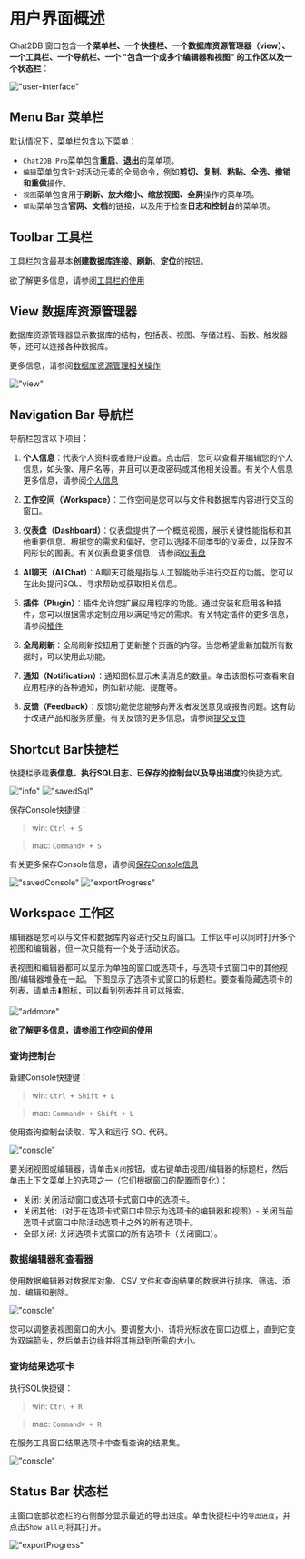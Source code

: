# 用户界面概述

Chat2DB 窗口包含**一个菜单栏、一个快捷栏、一个数据库资源管理器（view）、一个工具栏、一个导航栏、一个 "包含一个或多个编辑器和视图" 的工作区以及一个状态栏**：

!["user-interface"](/image/start-guide/user-interface.png)

## Menu Bar 菜单栏

默认情况下，菜单栏包含以下菜单：

- `Chat2DB Pro`菜单包含**重启**、**退出**的菜单项。
- `编辑`菜单包含针对活动元素的全局命令，例如**剪切、复制、粘贴、全选、撤销和重做**操作。
- `视图`菜单包含用于**刷新、放大缩小、缩放视图、全屏**操作的菜单项。
- `帮助`菜单包含**官网、文档**的链接，以及用于检查**日志和控制台**的菜单项。

## Toolbar 工具栏

工具栏包含最基本**创建数据库连接**、**刷新**、**定位**的按钮。

欲了解更多信息，请参阅[工具栏的使用](https://docs.chat2db.ai/docs/connection-manage/Using-toolbar)

## View 数据库资源管理器

数据库资源管理器显示数据库的结构，包括表、视图、存储过程、函数、触发器等，还可以连接各种数据库。

更多信息，请参阅[数据库资源管理相关操作](http://docs.chat2db.ai/docs/connection-manage/data-resource-management)

!["view"](/image/start-guide/view.png)

## Navigation Bar 导航栏

导航栏包含以下项目：

1. **个人信息**：代表个人资料或者账户设置。点击后，您可以查看并编辑您的个人信息，如头像、用户名等，并且可以更改密码或其他相关设置。有关个人信息更多信息，请参阅[个人信息](https://docs.chat2db.ai/docs/settings/personal)

2. **工作空间（Workspace）**：工作空间是您可以与文件和数据库内容进行交互的窗口。

3. **仪表盘（Dashboard）**：仪表盘提供了一个概览视图，展示关键性能指标和其他重要信息。根据您的需求和偏好，您可以选择不同类型的仪表盘，以获取不同形状的图表。有关仪表盘更多信息，请参阅[仪表盘](https://docs.chat2db.ai/docs/dashboard/Common-operations-dashboard)

4. **AI聊天（AI Chat）**：AI聊天可能是指与人工智能助手进行交互的功能。您可以在此处提问SQL、寻求帮助或获取相关信息。

5. **插件（Plugin）**：插件允许您扩展应用程序的功能。通过安装和启用各种插件，您可以根据需求定制应用以满足特定的需求。有关特定插件的更多信息，请参阅[插件](https://docs.chat2db.ai/docs/plugin/DBMotion)

6. **全局刷新**：全局刷新按钮用于更新整个页面的内容。当您希望重新加载所有数据时，可以使用此功能。

7. **通知（Notification）**：通知图标显示未读消息的数量。单击该图标可查看来自应用程序的各种通知，例如新功能、提醒等。

8. **反馈（Feedback）**：反馈功能使您能够向开发者发送意见或报告问题。这有助于改进产品和服务质量。有关反馈的更多信息，请参阅[提交反馈](https://docs.chat2db.ai/docs/feedback/give-feedback)



## Shortcut Bar快捷栏

快捷栏承载**表信息、执行SQL日志、已保存的控制台以及导出进度**的快捷方式。

!["info"](/image/start-guide/ddlnfo.png)
!["savedSql"](/image/start-guide/savedSql.png)

保存Console快捷键：
> win: `Ctrl + S`

> mac: `Command⌘ + S`

有关更多保存Console信息，请参阅[保存Console信息](http://docs.chat2db.ai/docs/connection-manage/workspace#%E4%BF%9D%E5%AD%98consoles)

!["savedConsole"](/image/start-guide/savedConsole.png)
!["exportProgress"](/image/start-guide/exportProgress.png)

## Workspace 工作区

编辑器是您可以与文件和数据库内容进行交互的窗口。工作区中可以同时打开多个视图和编辑器，但一次只能有一个处于活动状态。

表视图和编辑器都可以显示为单独的窗口或选项卡，与选项卡式窗口中的其他视图/编辑器堆叠在一起。
下图显示了选项卡式窗口的标题栏。要查看隐藏选项卡的列表，请单击⬇️图标，可以看到列表并且可以搜索。

!["addmore"](/image/start-guide/addmore.png)

**欲了解更多信息，请参阅[工作空间的使用](http://docs.chat2db.ai/docs/connection-manage/workspace)**


### 查询控制台

新建Console快捷键：
> win: `Ctrl + Shift + L`

> mac: `Command⌘ + Shift + L`

使用查询控制台读取、写入和运行 SQL 代码。

!["console"](/image/start-guide/console01.png)

要关闭视图或编辑器，请单击`关闭`按钮，或右键单击视图/编辑器的标题栏，然后单击上下文菜单上的选项之一（它们根据窗口的配置而变化）：

- 关闭: 关闭活动窗口或选项卡式窗口中的选项卡。
- 关闭其他:（对于在选项卡式窗口中显示为选项卡的编辑器和视图）- 关闭当前选项卡式窗口中除活动选项卡之外的所有选项卡。
- 全部关闭: 关闭选项卡式窗口的所有选项卡（关闭窗口）。

### 数据编辑器和查看器

使用数据编辑器对数据库对象、CSV 文件和查询结果的数据进行排序、筛选、添加、编辑和删除。

!["console"](/image/start-guide/console02.png)

您可以调整表视图窗口的大小。要调整大小，请将光标放在窗口边框上，直到它变为双端箭头，然后单击边缘并将其拖动到所需的大小。

### 查询结果选项卡

执行SQL快捷键：
> win: `Ctrl + R`

> mac: `Command⌘ + R`

在服务工具窗口结果选项卡中查看查询的结果集。

!["console"](/image/start-guide/console03.png)

## Status Bar 状态栏

主窗口底部状态栏的右侧部分显示最近的导出进度。单击快捷栏中的`导出进度`，并点击`Show all`可将其打开。

!["exportProgress"](/image/start-guide/exportProgress.png)
